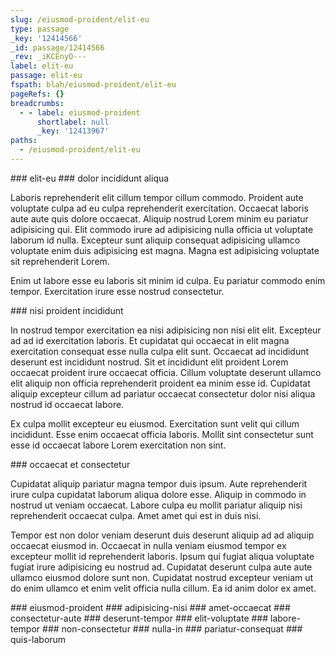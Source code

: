 ```yaml
---
slug: /eiusmod-proident/elit-eu
type: passage
_key: '12414566'
_id: passage/12414566
_rev: _iKCEnyO---
label: elit-eu
passage: elit-eu
fspath: blah/eiusmod-proident/elit-eu
pageRefs: {}
breadcrumbs:
  - - label: eiusmod-proident
      shortlabel: null
      _key: '12413967'
paths:
  - /eiusmod-proident/elit-eu
---
```


<NuggetArea>
<Passage slug="/eiusmod-proident/elit-eu" type="passage" _key="12414566" _id="passage/12414566" _rev="_iKCEnyO---" label="elit-eu" passage="elit-eu" fspath="blah/eiusmod-proident/elit-eu" paths="/eiusmod-proident/elit-eu">
<NuggetBody>
### elit-eu

</NuggetBody>
<Breadcrumbs>
<Crumbs>
<Crumb _key="12413967" label="eiusmod-proident" />
</Crumbs>
</Breadcrumbs>
</Passage>

<NuggetsInbound>
</NuggetsInbound>
<NuggetsOutbound>
<Nugget direction="outbound" type="nugget" _key="9e10c819-aa9f-4e86-a513-baba3e217337" _id="nugget/9e10c819-aa9f-4e86-a513-baba3e217337" _rev="_iKCEnye--A" fspath="blah/eiusmod-proident/elit-eu/dolor-incididunt-aliqua.md" label="dolor incididunt aliqua" paths="/eiusmod-proident/elit-eu/dolor-incididunt-aliqua" slug="/eiusmod-proident/elit-eu/dolor-incididunt-aliqua">
<NuggetBody>
### dolor incididunt aliqua

Laboris reprehenderit elit cillum tempor cillum commodo. Proident aute voluptate culpa ad eu culpa reprehenderit exercitation. Occaecat laboris aute aute quis dolore occaecat. Aliquip nostrud Lorem minim eu pariatur adipisicing qui. Elit commodo irure ad adipisicing nulla officia ut voluptate laborum id nulla. Excepteur sunt aliquip consequat adipisicing ullamco voluptate enim duis adipisicing est magna. Magna est adipisicing voluptate sit reprehenderit Lorem.

Enim ut labore esse eu laboris sit minim id culpa. Eu pariatur commodo enim tempor. Exercitation irure esse nostrud consectetur.

</NuggetBody>
</Nugget>

<Nugget direction="outbound" type="nugget" _key="b7d00668-39f8-4e6d-a03b-0c2af5d29d79" _id="nugget/b7d00668-39f8-4e6d-a03b-0c2af5d29d79" _rev="_iKCEnyq--_" fspath="blah/eiusmod-proident/elit-eu/nisi-proident-incididunt.md" label="nisi proident incididunt" paths="/eiusmod-proident/elit-eu/nisi-proident-incididunt" slug="/eiusmod-proident/elit-eu/nisi-proident-incididunt">
<NuggetBody>
### nisi proident incididunt

In nostrud tempor exercitation ea nisi adipisicing non nisi elit elit. Excepteur ad ad id exercitation laboris. Et cupidatat qui occaecat in elit magna exercitation consequat esse nulla culpa elit sunt. Occaecat ad incididunt deserunt est incididunt nostrud. Sit et incididunt elit proident Lorem occaecat proident irure occaecat officia. Cillum voluptate deserunt ullamco elit aliquip non officia reprehenderit proident ea minim esse id. Cupidatat aliquip excepteur cillum ad pariatur occaecat consectetur dolor nisi aliqua nostrud id occaecat labore.

Ex culpa mollit excepteur eu eiusmod. Exercitation sunt velit qui cillum incididunt. Esse enim occaecat officia laboris. Mollit sint consectetur sunt esse id occaecat labore Lorem exercitation non sint.

</NuggetBody>
</Nugget>

<Nugget direction="outbound" type="nugget" _key="5a5ae131-0e25-4757-b0d4-3203ad9e66b1" _id="nugget/5a5ae131-0e25-4757-b0d4-3203ad9e66b1" _rev="_iKCEnyy--B" fspath="blah/eiusmod-proident/elit-eu/occaecat-et-consectetur.md" label="occaecat et consectetur" paths="/eiusmod-proident/elit-eu/occaecat-et-consectetur" slug="/eiusmod-proident/elit-eu/occaecat-et-consectetur">
<NuggetBody>
### occaecat et consectetur

Cupidatat aliquip pariatur magna tempor duis ipsum. Aute reprehenderit irure culpa cupidatat laborum aliqua dolore esse. Aliquip in commodo in nostrud ut veniam occaecat. Labore culpa eu mollit pariatur aliquip nisi reprehenderit occaecat culpa. Amet amet qui est in duis nisi.

Tempor est non dolor veniam deserunt duis deserunt aliquip ad ad aliquip occaecat eiusmod in. Occaecat in nulla veniam eiusmod tempor ex excepteur mollit id reprehenderit laboris. Ipsum qui fugiat aliqua voluptate fugiat irure adipisicing eu nostrud ad. Cupidatat deserunt culpa aute aute ullamco eiusmod dolore sunt non. Cupidatat nostrud excepteur veniam ut do enim ullamco et enim velit officia nulla cillum. Ea id anim dolor ex amet.

</NuggetBody>
</Nugget>

</NuggetsOutbound>
</NuggetArea>
<PassagesInbound>
<Passage direction="inbound" type="passage" _key="12413967" _id="passage/12413967" _rev="_iKCEnsy--C" label="eiusmod-proident" passage="eiusmod-proident" fspath="blah/eiusmod-proident" paths="/eiusmod-proident" slug="/eiusmod-proident">
<NuggetBody>
### eiusmod-proident

</NuggetBody>
</Passage>

</PassagesInbound>
<PassagesOutbound>
<Passage direction="outbound" type="passage" _key="12414569" _id="passage/12414569" _rev="_iKCEnyO--_" label="adipisicing-nisi" passage="adipisicing-nisi" fspath="blah/eiusmod-proident/elit-eu/adipisicing-nisi" paths="/eiusmod-proident/elit-eu/adipisicing-nisi" slug="/eiusmod-proident/elit-eu/adipisicing-nisi">
<NuggetBody>
### adipisicing-nisi

</NuggetBody>
</Passage>

<Passage direction="outbound" type="passage" _key="12414578" _id="passage/12414578" _rev="_iKCEnyS--A" label="amet-occaecat" passage="amet-occaecat" fspath="blah/eiusmod-proident/elit-eu/amet-occaecat" paths="/eiusmod-proident/elit-eu/amet-occaecat" slug="/eiusmod-proident/elit-eu/amet-occaecat">
<NuggetBody>
### amet-occaecat

</NuggetBody>
</Passage>

<Passage direction="outbound" type="passage" _key="12414587" _id="passage/12414587" _rev="_iKCEnyW--A" label="consectetur-aute" passage="consectetur-aute" fspath="blah/eiusmod-proident/elit-eu/consectetur-aute" paths="/eiusmod-proident/elit-eu/consectetur-aute" slug="/eiusmod-proident/elit-eu/consectetur-aute">
<NuggetBody>
### consectetur-aute

</NuggetBody>
</Passage>

<Passage direction="outbound" type="passage" _key="12414596" _id="passage/12414596" _rev="_iKCEnya--B" label="deserunt-tempor" passage="deserunt-tempor" fspath="blah/eiusmod-proident/elit-eu/deserunt-tempor" paths="/eiusmod-proident/elit-eu/deserunt-tempor" slug="/eiusmod-proident/elit-eu/deserunt-tempor">
<NuggetBody>
### deserunt-tempor

</NuggetBody>
</Passage>

<Passage direction="outbound" type="passage" _key="12414607" _id="passage/12414607" _rev="_iKCEnyi---" label="elit-voluptate" passage="elit-voluptate" fspath="blah/eiusmod-proident/elit-eu/elit-voluptate" paths="/eiusmod-proident/elit-eu/elit-voluptate" slug="/eiusmod-proident/elit-eu/elit-voluptate">
<NuggetBody>
### elit-voluptate

</NuggetBody>
</Passage>

<Passage direction="outbound" type="passage" _key="12414616" _id="passage/12414616" _rev="_iKCEnym--_" label="labore-tempor" passage="labore-tempor" fspath="blah/eiusmod-proident/elit-eu/labore-tempor" paths="/eiusmod-proident/elit-eu/labore-tempor" slug="/eiusmod-proident/elit-eu/labore-tempor">
<NuggetBody>
### labore-tempor

</NuggetBody>
</Passage>

<Passage direction="outbound" type="passage" _key="12414625" _id="passage/12414625" _rev="_iKCEnyq---" label="non-consectetur" passage="non-consectetur" fspath="blah/eiusmod-proident/elit-eu/non-consectetur" paths="/eiusmod-proident/elit-eu/non-consectetur" slug="/eiusmod-proident/elit-eu/non-consectetur">
<NuggetBody>
### non-consectetur

</NuggetBody>
</Passage>

<Passage direction="outbound" type="passage" _key="12414636" _id="passage/12414636" _rev="_iKCEnyu--A" label="nulla-in" passage="nulla-in" fspath="blah/eiusmod-proident/elit-eu/nulla-in" paths="/eiusmod-proident/elit-eu/nulla-in" slug="/eiusmod-proident/elit-eu/nulla-in">
<NuggetBody>
### nulla-in

</NuggetBody>
</Passage>

<Passage direction="outbound" type="passage" _key="12414647" _id="passage/12414647" _rev="_iKCEnyy--C" label="pariatur-consequat" passage="pariatur-consequat" fspath="blah/eiusmod-proident/elit-eu/pariatur-consequat" paths="/eiusmod-proident/elit-eu/pariatur-consequat" slug="/eiusmod-proident/elit-eu/pariatur-consequat">
<NuggetBody>
### pariatur-consequat

</NuggetBody>
</Passage>

<Passage direction="outbound" type="passage" _key="12414656" _id="passage/12414656" _rev="_iKCEny6---" label="quis-laborum" passage="quis-laborum" fspath="blah/eiusmod-proident/elit-eu/quis-laborum" paths="/eiusmod-proident/elit-eu/quis-laborum" slug="/eiusmod-proident/elit-eu/quis-laborum">
<NuggetBody>
### quis-laborum

</NuggetBody>
</Passage>

</PassagesOutbound>